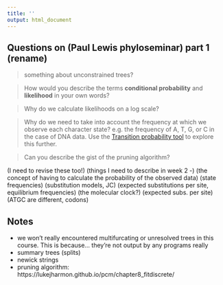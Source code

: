 ```yaml
---
title: ''
output: html_document
---
```


## Questions on (Paul Lewis phyloseminar) part 1 (rename)

> something about unconstrained trees?

> How would you describe the terms **conditional probability** and **likelihood** in your own words?

> Why do we calculate likelihoods on a log scale?

> Why do we need to take into account the frequency at which we observe each character state? e.g. the frequency of A, T, G, or C in the case of DNA data.
Use the [Transition probability tool](https://plewis.github.io/applets/jc-transition-probabilities/) to explore this further. 

> Can you describe the gist of the pruning algorithm?

(I need to revise these too!)
(things I need to describe in week 2 -)
(the concept of having to calculate the probability of the observed data)
(state frequencies)
(substitution models, JC)
(expected substitutions per site, equilibrium frequencies)
(the molecular clock?)
(expected subs. per site)
(ATGC are different, codons)

## Notes
- we won't really encountered multifurcating or unresolved trees in this course. This is because... they're not output by any programs really
- summary trees (splits)
- newick strings
- pruning algorithm:  https://lukejharmon.github.io/pcm/chapter8_fitdiscrete/